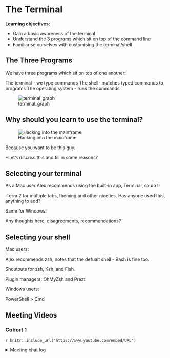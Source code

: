# The Terminal

**Learning objectives:**

- Gain a basic awareness of the terminal
- Understand the 3 programs which sit on top of the command line
- Familiarise ourselves with customising the terminal/shell

## The Three Programs

We have three programs which sit on top of one another:

The terminal - we type commands
The shell- matches typed commands to programs
The operating system - runs the commands 


![terminal_graph](images/terminal_graph_book.png)

## Why should you learn to use the terminal?

![Hacking into the mainframe](images/terminal_bond_hacker.jpeg)

Because you want to be this guy.

*Let's discuss this and fill in some reasons?

## Selecting your terminal

As a Mac user Alex recommends using the built-in app, Terminal, so do I!

iTerm 2 for multiple tabs, theming and other niceties. Has anyone used this, anything to add?

Same for Windows! 

Any thoughts here, disagreements, recommendations?

## Selecting your shell

Mac users: 

Alex recommends  zsh, notes that the defualt shell - Bash is fine too.

Shoutouts for zsh, Ksh, and Fish.

Plugin managers: OhMyZsh and Prezt

Windows users:

PowerShell > Cmd


## Meeting Videos {-}

### Cohort 1 {-}

`r knitr::include_url("https://www.youtube.com/embed/URL")`

<details>
<summary> Meeting chat log </summary>

```
LOG
```
</details>
